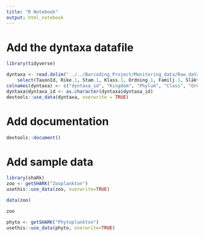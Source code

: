 ```yaml
---
title: "R Notebook"
output: html_notebook
---
```


# Add the dyntaxa datafile

```r
library(tidyverse)

dyntaxa <- read.delim("../../Barcoding_Project/Monitoring_data/Raw_data/dyntaxa/Biota(2).csv") %>% 
    select(TaxonId, Rike.1, Stam.1, Klass.1, Ordning.1, Familj.1, Släkte.1, Art.1)
colnames(dyntaxa) <- c("dyntaxa_id", "Kingdom", "Phylum", "Class", "Order", "Family", "Genus", "Species")
dyntaxa$dyntaxa_id <- as.character(dyntaxa$dyntaxa_id)
devtools::use_data(dyntaxa, overwrite = TRUE)

```

# Add documentation

```r
devtools::document()
```

# Add sample data

```r
library(shaRk)
zoo <- getSHARK("Zooplankton")
usethis::use_data(zoo, overwrite=TRUE)

data(zoo)

zoo

phyto <- getSHARK("Phytoplankton")
usethis::use_data(phyto, overwrite=TRUE)

```


